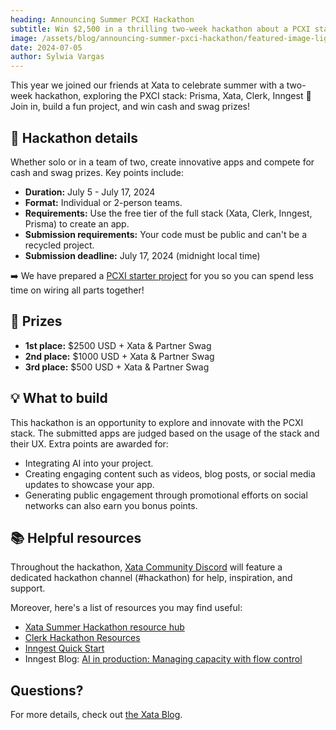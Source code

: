 ```yaml
---
heading: Announcing Summer PCXI Hackathon
subtitle: Win $2,500 in a thrilling two-week hackathon about a PCXI stack (Prisma, Xata, Clerk, Inngest)
image: /assets/blog/announcing-summer-pxci-hackathon/featured-image-light.jpg
date: 2024-07-05
author: Sylwia Vargas
---
```


This year we joined our friends at Xata to celebrate summer with a two-week hackathon, exploring the PXCI stack: Prisma, Xata, Clerk, Inngest 💜 Join in, build a fun project, and win cash and swag prizes! 

## 📝 Hackathon details

Whether solo or in a team of two, create innovative apps and compete for cash and swag prizes. Key points include:

- **Duration:** July 5 - July 17, 2024
- **Format:** Individual or 2-person teams.
- **Requirements:** Use the free tier of the full stack (Xata, Clerk, Inngest, Prisma) to create an app.
- **Submission requirements:** Your code must be public and can't be a recycled project.
- **Submission deadline:** July 17, 2024 (midnight local time)

➡️ We have prepared a [PCXI starter project](https://github.com/inngest/next-pxci-starter) for you so you can spend less time on wiring all parts together!

## 🎉 Prizes
- **1st place:** $2500 USD + Xata & Partner Swag
- **2nd place:** $1000 USD + Xata & Partner Swag
- **3rd place:** $500 USD + Xata & Partner Swag

## 💡 What to build

This hackathon is an opportunity to explore and innovate with the PCXI stack. The submitted apps are judged based on the usage of the stack and their UX. Extra points are awarded for:
- Integrating AI into your project.
- Creating engaging content such as videos, blog posts, or social media updates to showcase your app.
- Generating public engagement through promotional efforts on social networks can also earn you bonus points.

## 📚 Helpful resources

Throughout the hackathon, [Xata Community Discord](https://xata.io/discord) will feature a dedicated hackathon channel (#hackathon) for help, inspiration, and support.

Moreover, here's a list of resources you may find useful:

- [Xata Summer Hackathon resource hub](https://xata.notion.site/Summer-Hackathon-Resources-a612dffc333a41c2bf9f3f8ed7712750)
- [Clerk Hackathon Resources](https://clerkdev.notion.site/Clerk-Hackathon-Resources-1993bf4a3b3841fb91b01b209b9258d1)
- [Inngest Quick Start](/docs/quick-start)
- Inngest Blog: [AI in production: Managing capacity with flow control](/blog/ai-in-production-managing-capacity-with-flow-control)

## Questions?

For more details, check out [the Xata Blog](https://xata.io/blog/summer-launch-pxci-hackathon).


